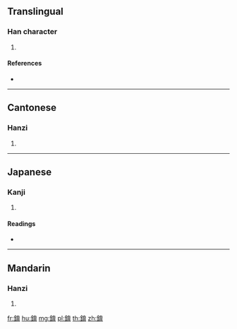 {{character info/new}}
==Translingual==

===Han character===
{{Han char|rn=167|rad=金|as=08|sn=16|four=80127|canj=CYIB}}

# {{defn|Han|sort=金08}}

====References====
* {{Han ref|kx=1311.100|dkj=40568|dj=1812.190|hdz=64224.040|uh=9325|ud=37669|bh=EBF1|bd=60401}}

----

==Cantonese==

===Hanzi===
{{yue-hanzi|jyut=|y=yuk6}}

# {{defn|lang=yue|sort=金08}}

----

==Japanese==

===Kanji===
{{ja-kanji|grade=|rs=金08}}

# {{defn|lang=ja|sort=金08}}

====Readings====
* {{ja-readings|on=[[いく]] (iku)|kun=[[なべ]] (nabe)|nanori=}}

----

==Mandarin==

===Hanzi===
{{cmn-hanzi|pin=[[tì]] ([[ti4]]), [[xī]] ([[xi1]]), [[yù]] ([[yu4]])|wg=t'i<sup>4</sup>, hsi<sup>1</sup>, yü<sup>4</sup>}}

# {{defn|lang=cmn|sort=金08}}

[[fr:錥]]
[[hu:錥]]
[[mg:錥]]
[[pl:錥]]
[[th:錥]]
[[zh:錥]]